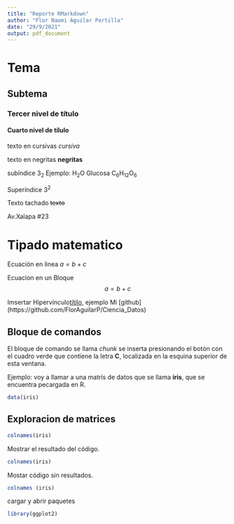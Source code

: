 ---
title: "Reporte RMarkdown"
author: "Flor Naomi Aguilar Portilla"
date: "29/9/2021"
output: pdf_document
---





# Tema

## Subtema

### Tercer nivel de título

#### Cuarto nivel de tílulo 


texto en cursivas *cursiva*


texto en negritas **negritas**


subíndice 3~2~  Ejemplo: H~2~O  Glucosa C~6~H~12~O~6~


Superíndice 3^2^


Texto tachado ~~texto~~


Av.Xalapa #23


# Tipado matematico

Ecuación en linea $a=b+c$  

Ecuacion en un Bloque $$a=b+c$$

Imsertar Hipervínculo[títilo](dirección web), 
ejemplo Mi [github]  (https://github.com/FlorAguilarP/Ciencia_Datos)


## Bloque de comandos
El bloque de comando se llama *chunk* se inserta presionando el botón con el cuadro verde que contiene la letra **C**, localizada en la esquina superior de esta ventana.

Ejemplo: voy a llamar a una matrís de datos que se llama **iris**, que se encuentra pecargada en R.
```{r}
data(iris)
```

## Exploracion de matrices
```{r}
colnames(iris)
```

Mostrar el resultado del código.
```{r echo=FALSE}
colnames(iris)
```

Mostar código sin resultados.
```{r results=FALSE}
colnames (iris)
```

cargar y abrir paquetes
```{r warning=FALSE, message=FALSE}
library(ggplot2)
```






